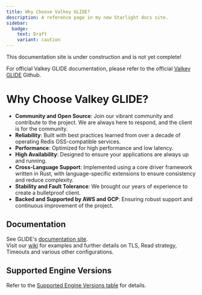 ```yaml
---
title: Why Choose Valkey GLIDE?
description: A reference page in my new Starlight docs site.
sidebar:
  badge:
    text: Draft
    variant: caution
---
```



<Aside type="caution" title="Work In Progress!">
This documentation site is under construction and is not yet complete!

For official Valkey GLIDE documentation, please refer to the official [Valkey GLIDE](https://github.com/valkey-io/valkey-glide) Github.
</Aside>


# Why Choose Valkey GLIDE?

- **Community and Open Source**: Join our vibrant community and contribute to the project. We are always here to respond, and the client is for the community.
- **Reliability**: Built with best practices learned from over a decade of operating Redis OSS-compatible services.
- **Performance**: Optimized for high performance and low latency.
- **High Availability**: Designed to ensure your applications are always up and running.
- **Cross-Language Support**: Implemented using a core driver framework written in Rust, with language-specific extensions to ensure consistency and reduce complexity.
- **Stability and Fault Tolerance**: We brought our years of experience to create a bulletproof client.
- **Backed and Supported by AWS and GCP**: Ensuring robust support and continuous improvement of the project.

## Documentation

See GLIDE's [documentation site](https://valkey.io/valkey-glide/).  
Visit our [wiki](https://github.com/valkey-io/valkey-glide/wiki/NodeJS-wrapper) for examples and further details on TLS, Read strategy, Timeouts and various other configurations.

## Supported Engine Versions

Refer to the [Supported Engine Versions table](https://github.com/valkey-io/valkey-glide/blob/main/README.md#supported-engine-versions) for details.

